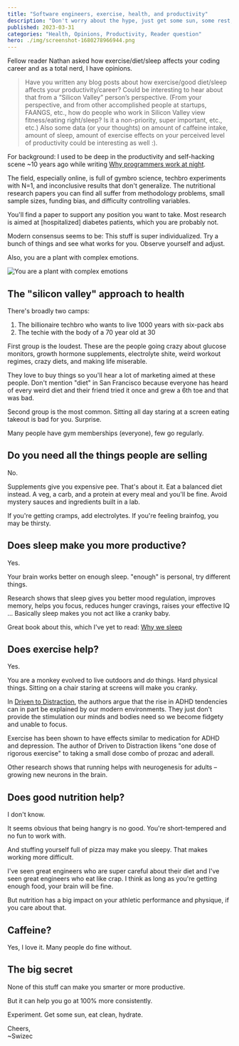 ```yaml
---
title: "Software engineers, exercise, health, and productivity"
description: "Don't worry about the hype, just get some sun, some rest, and remember to hydrate."
published: 2023-03-31
categories: "Health, Opinions, Productivity, Reader question"
hero: ./img/screenshot-1680278966944.png
---
```


Fellow reader Nathan asked how exercise/diet/sleep affects your coding career and as a total nerd, I have opinions.

> Have you written any blog posts about how exercise/good diet/sleep affects your productivity/career? Could be interesting to hear about that from a ”Silicon Valley” person’s perspective.
> (From your perspective, and from other accomplished people at startups, FAANGS, etc., how do people who work in Silicon Valley view fitness/eating right/sleep? Is it a non-priority, super important, etc., etc.)
> Also some data (or your thoughts) on amount of caffeine intake, amount of sleep, amount of exercise effects on your perceived level of productivity could be interesting as well :).

For background: I used to be deep in the productivity and self-hacking scene ~10 years ago while writing [Why programmers work at night](https://leanpub.com/nightowls).

The field, especially online, is full of gymbro science, techbro experiments with N=1, and inconclusive results that don't generalize. The nutritional research papers you can find all suffer from methodology problems, small sample sizes, funding bias, and difficulty controlling variables.

You'll find a paper to support any position you want to take. Most research is aimed at [hospitalized] diabetes patients, which you are probably not.

Modern consensus seems to be: This stuff is super individualized. Try a bunch of things and see what works for you. Observe yourself and adjust.

Also, you are a plant with complex emotions.

![You are a plant with complex emotions](./img/You-are-a-plant-with-complex-emotionsd9bd1i.jpeg)

## The "silicon valley" approach to health

There's broadly two camps:

1.  The billionaire techbro who wants to live 1000 years with six-pack abs
2.  The techie with the body of a 70 year old at 30

First group is the loudest. These are the people going crazy about glucose monitors, growth hormone supplements, electrolyte shite, weird workout regimes, crazy diets, and making life miserable.

They love to buy things so you'll hear a lot of marketing aimed at these people. Don't mention "diet" in San Francisco because everyone has heard of every weird diet and their friend tried it once and grew a 6th toe and that was bad.

Second group is the most common. Sitting all day staring at a screen eating takeout is bad for you. Surprise.

Many people have gym memberships (everyone), few go regularly.

## Do you need all the things people are selling

No.

Supplements give you expensive pee. That's about it. Eat a balanced diet instead. A veg, a carb, and a protein at every meal and you'll be fine. Avoid mystery sauces and ingredients built in a lab.

If you're getting cramps, add electrolytes. If you're feeling brainfog, you may be thirsty.

## Does sleep make you more productive?

Yes.

Your brain works better on enough sleep. "enough" is personal, try different things.

Research shows that sleep gives you better mood regulation, improves memory, helps you focus, reduces hunger cravings, raises your effective IQ ... Basically sleep makes you not act like a cranky baby.

Great book about this, which I've yet to read: [Why we sleep](https://en.wikipedia.org/wiki/Why_We_Sleep)

## Does exercise help?

Yes.

You are a monkey evolved to live outdoors and _do_ things. Hard physical things. Sitting on a chair staring at screens will make you cranky.

In [Driven to Distraction](https://en.wikipedia.org/wiki/Why_We_Sleep), the authors argue that the rise in ADHD tendencies can in part be explained by our modern environments. They just don't provide the stimulation our minds and bodies need so we become fidgety and unable to focus.

Exercise has been shown to have effects similar to medication for ADHD and depression. The author of Driven to Distraction likens "one dose of rigorous exercise" to taking a small dose combo of prozac and aderall.

Other research shows that running helps with neurogenesis for adults – growing new neurons in the brain.

## Does good nutrition help?

I don't know.

It seems obvious that being hangry is no good. You're short-tempered and no fun to work with.

And stuffing yourself full of pizza may make you sleepy. That makes working more difficult.

I've seen great engineers who are super careful about their diet and I've seen great engineers who eat like crap. I think as long as you're getting enough food, your brain will be fine.

But nutrition has a big impact on your athletic performance and physique, if you care about that.

## Caffeine?

Yes, I love it. Many people do fine without.

## The big secret

None of this stuff can make you smarter or more productive.

But it can help you go at 100% more consistently.

Experiment. Get some sun, eat clean, hydrate.

Cheers,<br/>
~Swizec
